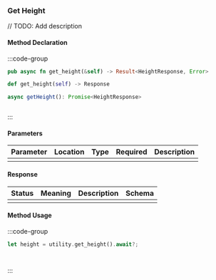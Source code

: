 ### Get Height

// TODO: Add description

#### Method Declaration

:::code-group

```rust [Rust]
pub async fn get_height(&self) -> Result<HeightResponse, Error>
```

```python [Python]
def get_height(self) -> Response
```

```typescript [TypeScript]
async getHeight(): Promise<HeightResponse>
```

```url [API]
```

:::

#### Parameters

| Parameter | Location | Type  | Required | Description |
| --------- | -------- | ----- | -------- | ----------- |
|           |          |       |          |             |

#### Response

| Status | Meaning | Description | Schema |
| ------ | ------- | ----------- | ------ |
|        |         |             |        |

#### Method Usage

:::code-group

```rust [Rust]
let height = utility.get_height().await?;
```

```python [Python]

```

```typescript [TypeScript]

```

:::



